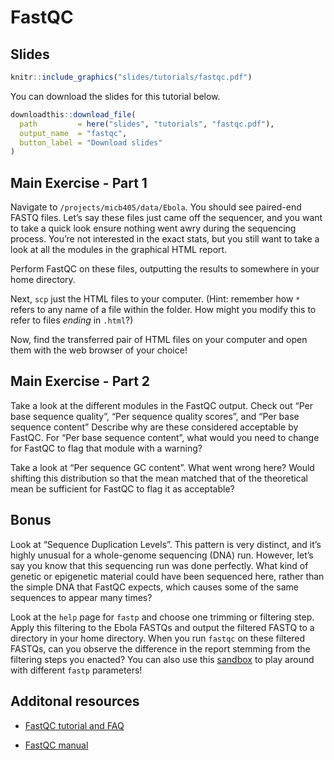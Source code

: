 # FastQC

## Slides

```r
knitr::include_graphics("slides/tutorials/fastqc.pdf")
```

You can download the slides for this tutorial below.

```r
downloadthis::download_file(
  path         = here("slides", "tutorials", "fastqc.pdf"),
  output_name  = "fastqc",
  button_label = "Download slides"
)
```

## Main Exercise - Part 1 {-}

Navigate to `/projects/micb405/data/Ebola`. You should see paired-end FASTQ files. Let's say these files just came off the sequencer, and you want to take a quick look ensure nothing went awry during the sequencing process. You're not interested in the exact stats, but you still want to take a look at all the modules in the graphical HTML report.

Perform FastQC on these files, outputting the results to somewhere in your home directory.

Next, `scp` just the HTML files to your computer. (Hint: remember how `*` refers to any name of a file within the folder. How might you modify this to refer to files *ending* in `.html`?)

Now, find the transferred pair of HTML files on your computer and open them with the web browser of your choice!

## Main Exercise - Part 2 {-}

Take a look at the different modules in the FastQC output. Check out "Per base sequence quality", "Per sequence quality scores", and "Per base sequence content" Describe why are these considered acceptable by FastQC. For "Per base sequence content", what would you need to change for FastQC to flag that module with a warning?

Take a look at "Per sequence GC content". What went wrong here? Would shifting this distribution so that the mean matched that of the theoretical mean be sufficient for FastQC to flag it as acceptable?

## Bonus {-}

Look at "Sequence Duplication Levels". This pattern is very distinct, and it's highly unusual for a whole-genome sequencing (DNA) run. However, let's say you know that this sequencing run was done perfectly. What kind of genetic or epigenetic material could have been sequenced here, rather than the simple DNA that FastQC expects, which causes some of the same sequences to appear many times?

Look at the `help` page for `fastp` and choose one trimming or filtering step. Apply this filtering to the Ebola FASTQs and output the filtered FASTQ to a directory in your home directory. When you run `fastqc` on these filtered FASTQs, can you observe the difference in the report stemming from the filtering steps you enacted? You can also use this [sandbox](https://fastq.sandbox.bio/) to play around with different `fastp` parameters!

## Additonal resources

-   [FastQC tutorial and FAQ](https://rtsf.natsci.msu.edu/genomics/tech-notes/fastqc-tutorial-and-faq/)

-   [FastQC manual](https://dnacore.missouri.edu/PDF/FastQC_Manual.pdf)
